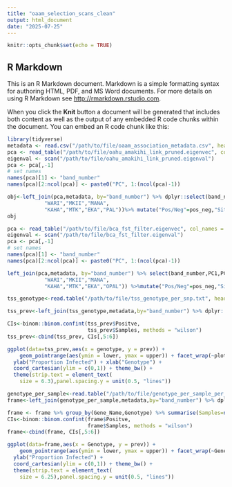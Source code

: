 ```yaml
---
title: "oaam_selection_scans_clean"
output: html_document
date: "2025-07-25"
---
```


```r
knitr::opts_chunk$set(echo = TRUE)
```

## R Markdown

This is an R Markdown document. Markdown is a simple formatting syntax for authoring HTML, PDF, and MS Word documents. For more details on using R Markdown see <http://rmarkdown.rstudio.com>.

When you click the **Knit** button a document will be generated that includes both content as well as the output of any embedded R code chunks within the document. You can embed an R code chunk like this:

```r
library(tidyverse)
metadata <- read.csv("/path/to/file/oaam_association_metadata.csv", header = TRUE)
pca <- read_table("/path/to/file/oahu_amakihi_link_pruned.eigenvec", col_names = FALSE)
eigenval <- scan("/path/to/file/oahu_amakihi_link_pruned.eigenval")
pca <- pca[,-1]
# set names
names(pca)[1] <- "band_number"
names(pca)[2:ncol(pca)] <- paste0("PC", 1:(ncol(pca)-1))

obj<-left_join(pca,metadata, by="band_number") %>% dplyr::select(band_number,PC1,PC2, pos_neg, site) %>% mutate(site=if_else(site=="OPAL","PAL",site)) %>% mutate(site = fct_relevel(site, 
            "WARI","MKII","MANA",
            "KAHA","MTK","EKA","PAL"))%>% mutate("Pos/Neg"=pos_neg,"Site"=site, `Pos/Neg`=case_when(`Pos/Neg`=="P"~"Positive",`Pos/Neg`=="N"~"Negative")) %>% ggplot(aes(x=PC1,y=PC2)) + geom_point(aes(color=Site, shape=`Pos/Neg`), size=3) +viridis::scale_color_viridis(discrete = TRUE,option = "C") + theme_bw() + xlab("PC1 (10.2%)") + ylab("PC2 (7.7%)")
obj

pca <- read_table("/path/to/file/bca_fst_filter.eigenvec", col_names = FALSE)
eigenval <- scan("/path/to/file/bca_fst_filter.eigenval")
pca <- pca[,-1]
# set names
names(pca)[1] <- "band_number"
names(pca)[2:ncol(pca)] <- paste0("PC", 1:(ncol(pca)-1))

left_join(pca,metadata, by="band_number") %>% select(band_number,PC1,PC2, pos_neg, site) %>% mutate(site = fct_relevel(site, 
            "WARI","MKII","MANA",
            "KAHA","MTK","EKA","OPAL")) %>%mutate("Pos/Neg"=pos_neg,"Site"=site, `Pos/Neg`=case_when(`Pos/Neg`=="P"~"Positive",`Pos/Neg`=="N"~"Negative"))%>%ggplot(aes(x=PC1,y=PC2)) + geom_point(aes(color=Site, shape=`Pos/Neg`), size=2)  +viridis::scale_color_viridis(discrete = TRUE,option = "C") + theme_bw() + xlab("PC1 (50.3%)") + ylab("PC2 (5.7%)")

```

```r
tss_genotype<-read.table("/path/to/file/tss_genotype_per_snp.txt", header=TRUE) %>% dplyr::select(-ensembl_gene_id, -external_gene_name, -type) %>% unique()%>% filter(snp!="simple_7:1059325") %>% left_join(.,key,by="snp") %>% rename(band_number=sample)

tss_prev<-left_join(tss_genotype,metadata,by="band_number") %>% dplyr::select(band_number, snp, genotype, plot_gene_name, site, pos_neg) %>% group_by(plot_gene_name,genotype) %>% summarise(Samples=n(), Positve=sum(pos_neg=="P"),prev=Positve/Samples)

CIs<-binom::binom.confint(tss_prev$Positve,
                          tss_prev$Samples, methods = "wilson")
tss_prev<-cbind(tss_prev, CIs[,5:6])

ggplot(data=tss_prev,aes(x = genotype, y = prev)) + 
    geom_pointrange(aes(ymin = lower, ymax = upper)) + facet_wrap(~plot_gene_name,scales = "free", ncol = 4) +
  ylab("Proportion Infected") + xlab("Genotype") +
  coord_cartesian(ylim = c(0,1)) + theme_bw() +
  theme(strip.text = element_text(
    size = 6.3),panel.spacing.y = unit(0.5, "lines"))

genotype_per_sample<-read.table("/path/to/file/genotype_per_sample_per_snp.txt",header = TRUE)
frame<-left_join(genotype_per_sample,metadata,by="band_number") %>% dplyr::select(band_number, rs, Genotype,Ensembl_Gene_ID,Gene_Name,sequence_type,test,site,qPCR_result,pos_neg)

frame <- frame %>% group_by(Gene_Name,Genotype) %>% summarise(Samples=n(), Positve=sum(pos_neg=="P"),prev=Positve/Samples)
CIs<-binom::binom.confint(frame$Positve,
                          frame$Samples, methods = "wilson")
frame<-cbind(frame, CIs[,5:6])

ggplot(data=frame,aes(x = Genotype, y = prev)) + 
    geom_pointrange(aes(ymin = lower, ymax = upper)) + facet_wrap(~Gene_Name,scales = "free",) +
  ylab("Proportion Infected") + 
  coord_cartesian(ylim = c(0,1)) + theme_bw() +
  theme(strip.text = element_text(
    size = 6.25),panel.spacing.y = unit(0.5, "lines"))

```




